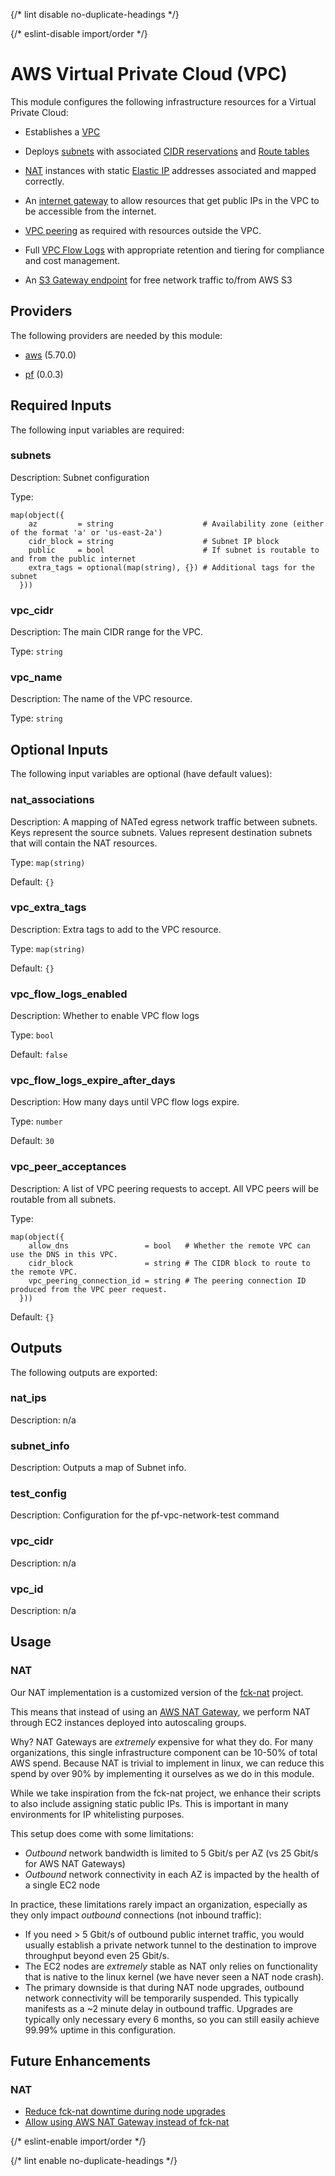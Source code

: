 
{/* lint disable no-duplicate-headings */}

{/* eslint-disable import/order */}

<ModuleHeader name="aws_vpc" sourceHref="https://github.com/Panfactum/stack/tree/__PANFACTUM_VERSION_MAIN__/packages/infrastructure/aws_vpc" status="stable" type="direct" />

# AWS Virtual Private Cloud (VPC)

This module configures the following infrastructure resources for a Virtual Private Cloud:

* Establishes a [VPC](https://aws.amazon.com/vpc/)

* Deploys [subnets](https://docs.aws.amazon.com/vpc/latest/userguide/configure-subnets.html) with associated [CIDR reservations](https://docs.aws.amazon.com/vpc/latest/userguide/subnet-cidr-reservation.html) and [Route tables](https://docs.aws.amazon.com/vpc/latest/userguide/VPC_Route_Tables.html)

* [NAT](https://en.wikipedia.org/wiki/Network_address_translation) instances with static [Elastic IP](https://docs.aws.amazon.com/vpc/latest/userguide/vpc-eips.html)
  addresses associated and mapped correctly.

* An [internet gateway](https://docs.aws.amazon.com/vpc/latest/userguide/VPC_Internet_Gateway.html) to allow resources that get public IPs in the VPC to be accessible from the internet.

* [VPC peering](https://docs.aws.amazon.com/vpc/latest/userguide/vpc-peering.html) as required with resources outside the VPC.

* Full [VPC Flow Logs](https://docs.aws.amazon.com/vpc/latest/userguide/flow-logs.html) with appropriate retention and tiering for compliance and cost management.

* An [S3 Gateway endpoint](https://docs.aws.amazon.com/vpc/latest/privatelink/vpc-endpoints-s3.html) for free network
  traffic to/from AWS S3

## Providers

The following providers are needed by this module:

* [aws](https://registry.terraform.io/providers/hashicorp/aws/5.70.0/docs) (5.70.0)

* [pf](https://registry.terraform.io/providers/panfactum/pf/0.0.3/docs) (0.0.3)

## Required Inputs

The following input variables are required:

### subnets

Description: Subnet configuration

Type:

```hcl
map(object({
    az         = string                    # Availability zone (either of the format 'a' or 'us-east-2a')
    cidr_block = string                    # Subnet IP block
    public     = bool                      # If subnet is routable to and from the public internet
    extra_tags = optional(map(string), {}) # Additional tags for the subnet
  }))
```

### vpc\_cidr

Description: The main CIDR range for the VPC.

Type: `string`

### vpc\_name

Description: The name of the VPC resource.

Type: `string`

## Optional Inputs

The following input variables are optional (have default values):

### nat\_associations

Description: A mapping of NATed egress network traffic between subnets. Keys represent the source subnets. Values represent destination subnets that will contain the NAT resources.

Type: `map(string)`

Default: `{}`

### vpc\_extra\_tags

Description: Extra tags to add to the VPC resource.

Type: `map(string)`

Default: `{}`

### vpc\_flow\_logs\_enabled

Description: Whether to enable VPC flow logs

Type: `bool`

Default: `false`

### vpc\_flow\_logs\_expire\_after\_days

Description: How many days until VPC flow logs expire.

Type: `number`

Default: `30`

### vpc\_peer\_acceptances

Description: A list of VPC peering requests to accept. All VPC peers will be routable from all subnets.

Type:

```hcl
map(object({
    allow_dns                 = bool   # Whether the remote VPC can use the DNS in this VPC.
    cidr_block                = string # The CIDR block to route to the remote VPC.
    vpc_peering_connection_id = string # The peering connection ID produced from the VPC peer request.
  }))
```

Default: `{}`

## Outputs

The following outputs are exported:

### nat\_ips

Description: n/a

### subnet\_info

Description: Outputs a map of Subnet info.

### test\_config

Description: Configuration for the pf-vpc-network-test command

### vpc\_cidr

Description: n/a

### vpc\_id

Description: n/a

## Usage

### NAT

Our NAT implementation is a customized version
of the [fck-nat](https://fck-nat.dev/stable/)
project.

This means that instead of using an [AWS NAT Gateway](https://docs.aws.amazon.com/vpc/latest/userguide/vpc-nat-gateway.html), we perform NAT through
EC2 instances deployed into autoscaling groups.

Why? NAT Gateways are *extremely* expensive for what they do. For many organizations,
this single infrastructure component can be 10-50% of total AWS spend. Because NAT
is trivial to implement in linux, we can reduce this spend by over 90% by implementing
it ourselves as we do in this module.

While we take inspiration from the fck-nat project, we enhance their scripts to also
include assigning static public IPs. This is important in many environments for
IP whitelisting purposes.

This setup does come with some limitations:

* *Outbound* network bandwidth is limited to 5 Gbit/s per AZ (vs 25 Gbit/s for AWS NAT Gateways)
* *Outbound* network connectivity in each AZ is impacted by the health of a single EC2 node

In practice, these limitations rarely impact an organization, especially as they only
impact *outbound* connections (not inbound traffic):

* If you need > 5 Gbit/s of outbound public internet traffic, you would usually establish
  a private network tunnel to the destination to improve throughput beyond even 25 Gbit/s.
* The EC2 nodes are *extremely* stable as NAT only relies on functionality that is
  native to the linux kernel (we have never seen a NAT node crash).
* The primary downside  is that during NAT node upgrades,
  outbound network connectivity will be temporarily
  suspended. This typically manifests as a \~2 minute delay in outbound traffic. Upgrades
  are typically only necessary every 6 months, so you can still easily achieve 99.99% uptime
  in this configuration.

## Future Enhancements

### NAT

* [Reduce fck-nat downtime during node upgrades](https://github.com/Panfactum/stack/issues/12)
* [Allow using AWS NAT Gateway instead of fck-nat](https://github.com/Panfactum/stack/issues/13)

{/* eslint-enable import/order */}

{/* lint enable no-duplicate-headings */}

